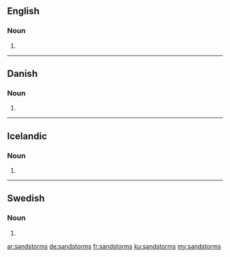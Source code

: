 ==English==

===Noun===
{{head|en|noun plural form}}

# {{plural of|sandstorm|lang=en}}

----

==Danish==

===Noun===
{{head|da|noun form|g=c}}

# {{genitive singular indefinite of|sandstorm|lang=da}}

----

==Icelandic==

===Noun===
{{is-noun form}}

# {{is-inflection of|sandstormur|indef|gen|s}}

----

==Swedish==

===Noun===
{{head|sv|noun form}}

# {{sv-noun-form-indef-gen|sandstorm}}

[[ar:sandstorms]]
[[de:sandstorms]]
[[fr:sandstorms]]
[[ku:sandstorms]]
[[my:sandstorms]]